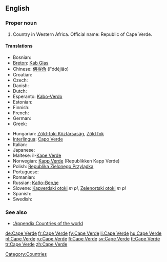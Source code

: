 ==English==
{{wikipedia}}

===Proper noun===
{{en-proper noun}}

# Country in Western Africa. Official name: Republic of Cape Verde.

====Translations====
{{trans-top|country in Western Africa}}
* Bosnian: {{t-|bs|Zelenortska Republika|f}}
* [[Breton]]: [[Kab Glas]]
* Chinese: [[佛得角]] (Fódéjiăo)
* Croatian: {{t-|hr|Zelenortska Republika|f}}
* Czech: {{t-|cs|Kapverdy|m|p}}
* Danish: {{t-|da|Kap Verde}}
* Dutch: {{t+|nl|Kaapverdië}}
* Esperanto: [[Kabo-Verdo]]
* Estonian: {{t-|et|Roheneemesaared}}
* Finnish: {{t+|fi|Kap Verde}}
* French: {{t+|fr|Cap-Vert}}
* German: {{t+|de|Kap Verde}}
* Greek: {{t-|el|Πράσινο Ακρωτήριο|n|tr=Prásino Akrotírio|sc=Grek}}
{{trans-mid}}
* Hungarian: [[Zöld-foki Köztársaság]], [[Zöld fok]]
* [[Interlingua]]: [[Capo Verde]]
* Italian: {{t-|it|Capo Verde}}
* Japanese: {{t-|ja|カーボベルデ|tr=Kāboberude|sc=Jpan}}
* Maltese: il-[[Kape Verde]]
* Norwegian: [[Kapp Verde]] (Republikken Kapp Verde)
* Polish: [[Republika Zielonego Przylądka]] {{f}}
* Portuguese: {{t+|pt|Cabo Verde}}
* Romanian: {{t-|ro|Capul Verde|n}}
* Russian: [[Кабо-Верде]]
* Slovene: [[Kapverdski otoki]] ''m pl'', [[Zelenortski otoki]] ''m pl''
* Spanish: {{t+|es|Cabo Verde}}
* Swedish: {{t+|sv|Kap Verde}}
{{trans-bottom}}

===See also===
* [[:Appendix:Countries of the world]]

[[Category:Countries]]

[[de:Cape Verde]]
[[fr:Cape Verde]]
[[fy:Cape Verde]]
[[li:Cape Verde]]
[[hu:Cape Verde]]
[[pl:Cape Verde]]
[[ru:Cape Verde]]
[[fi:Cape Verde]]
[[sv:Cape Verde]]
[[tt:Cape Verde]]
[[tr:Cape Verde]]
[[zh:Cape Verde]]